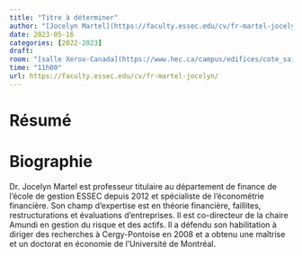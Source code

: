 ```yaml
---
title: "Titre à déterminer"
author: "[Jocelyn Martel](https://faculty.essec.edu/cv/fr-martel-jocelyn/)"
date: 2023-05-16
categories: [2022-2023]
draft: 
room: "[salle Xerox-Canada](https://www.hec.ca/campus/edifices/cote_sainte_catherine/1er_etage/salles_cours/xerox.html)"
time: "11h00"
url: https://faculty.essec.edu/cv/fr-martel-jocelyn/
---
```


# Résumé



# Biographie

Dr. Jocelyn Martel est professeur titulaire au département de finance de l'école de gestion ESSEC depuis 2012 et spécialiste de l'économétrie financière. Son champ d'expertise est en théorie financière, faillites, restructurations et évaluations d'entreprises. Il est co-directeur de la chaire Amundi en gestion du risque et des actifs. Il a défendu son habilitation à diriger des recherches à Cergy-Pontoise en 2008 et a obtenu une maîtrise et un doctorat en économie de l'Université de Montréal.
